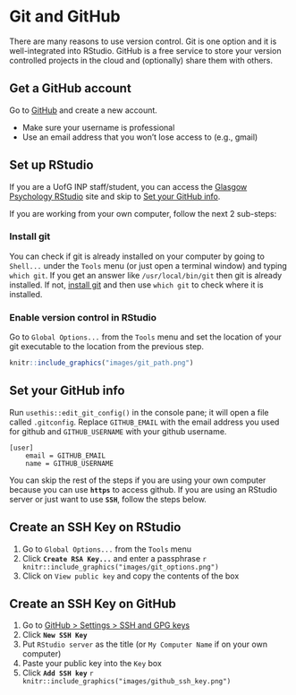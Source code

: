 # Git and GitHub {#setup-git}

There are many reasons to use version control. Git is one option and it is well-integrated into RStudio. GitHub is a free service to store your version controlled projects in the cloud and (optionally) share them with others.

## Get a GitHub account

Go to [GitHub](https://github.com/) and create a new account.

+ Make sure your username is professional
+ Use an email address that you won't lose access to (e.g., gmail)

## Set up RStudio

If you are a UofG INP staff/student, you can access the [Glasgow Psychology RStudio](http://rstudio1.psy.gla.ac.uk) site and skip to [Set your GitHub info](#github-info).

If you are working from your own computer, follow the next 2 sub-steps:

### Install git

You can check if git is already installed on your computer by going to `Shell...` under the `Tools` menu (or just open a terminal window) and typing `which git`. If you get an answer like `/usr/local/bin/git` then git is already installed. If not, [install git](https://gist.github.com/derhuerst/1b15ff4652a867391f03) and then use `which git` to check where it is installed.

### Enable version control in RStudio

Go to `Global Options...` from the `Tools` menu and set the location of your git executable to the location from the previous step.

```r
knitr::include_graphics("images/git_path.png")
```

## Set your GitHub info {#github-info}

Run `usethis::edit_git_config()` in the console pane; it will open a file called `.gitconfig`. Replace `GITHUB_EMAIL` with the email address you used for github and `GITHUB_USERNAME` with your github username.

```
[user]
    email = GITHUB_EMAIL
    name = GITHUB_USERNAME
```

::: {.warning}
You can skip the rest of the steps if you are using your own computer because you can use **`https`** to access github. If you are using an RStudio server or just want to use **`SSH`**, follow the steps below.
:::

## Create an SSH Key on RStudio

1.  Go to `Global Options...` from the `Tools` menu
2. Click **`Create RSA Key...`** and enter a passphrase
    ```r
    knitr::include_graphics("images/git_options.png")
    ```
3. Click on `View public key` and copy the contents of the box

## Create an SSH Key on GitHub

1. Go to [GitHub > Settings > SSH and GPG keys](https://github.com/settings/keys) 
2. Click **`New SSH Key`**
3. Put `RStudio server` as the title (or `My Computer Name` if on your own computer)
4. Paste your public key into the `Key` box
5. Click **`Add SSH key`**
    ```r
    knitr::include_graphics("images/github_ssh_key.png")
    ```
   